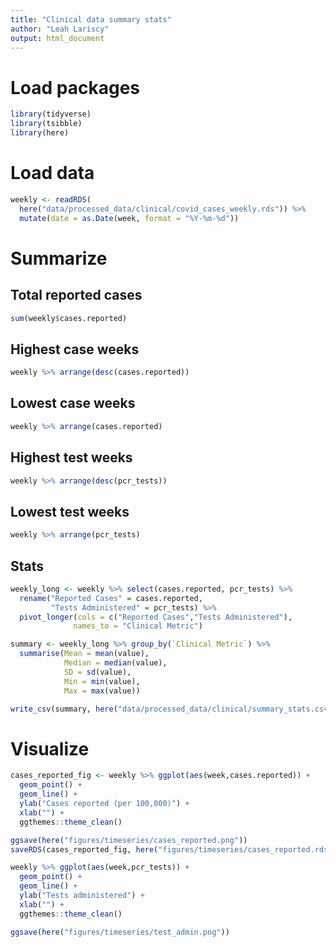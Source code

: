 ```yaml
---
title: "Clinical data summary stats"
author: "Leah Lariscy"
output: html_document
---
```


# Load packages

```r
library(tidyverse)
library(tsibble)
library(here)
```

# Load data

```r
weekly <- readRDS(
  here("data/processed_data/clinical/covid_cases_weekly.rds")) %>% 
  mutate(date = as.Date(week, format = "%Y-%m-%d"))
```

# Summarize

## Total reported cases

```r
sum(weekly$cases.reported)
```

## Highest case weeks

```r
weekly %>% arrange(desc(cases.reported))
```

## Lowest case weeks

```r
weekly %>% arrange(cases.reported)
```

## Highest test weeks

```r
weekly %>% arrange(desc(pcr_tests))
```

## Lowest test weeks

```r
weekly %>% arrange(pcr_tests)
```

## Stats

```r
weekly_long <- weekly %>% select(cases.reported, pcr_tests) %>% 
  rename("Reported Cases" = cases.reported,
         "Tests Administered" = pcr_tests) %>% 
  pivot_longer(cols = c("Reported Cases","Tests Administered"),
              names_to = "Clinical Metric")

summary <- weekly_long %>% group_by(`Clinical Metric`) %>% 
  summarise(Mean = mean(value),
            Median = median(value),
            SD = sd(value),
            Min = min(value),
            Max = max(value))

write_csv(summary, here("data/processed_data/clinical/summary_stats.csv"))
```

# Visualize

```r
cases_reported_fig <- weekly %>% ggplot(aes(week,cases.reported)) +
  geom_point() +
  geom_line() +
  ylab("Cases reported (per 100,000)") +
  xlab("") +
  ggthemes::theme_clean()

ggsave(here("figures/timeseries/cases_reported.png"))
saveRDS(cases_reported_fig, here("figures/timeseries/cases_reported.rds"))
```

```r
weekly %>% ggplot(aes(week,pcr_tests)) +
  geom_point() +
  geom_line() +
  ylab("Tests administered") +
  xlab("") +
  ggthemes::theme_clean()

ggsave(here("figures/timeseries/test_admin.png"))
```
